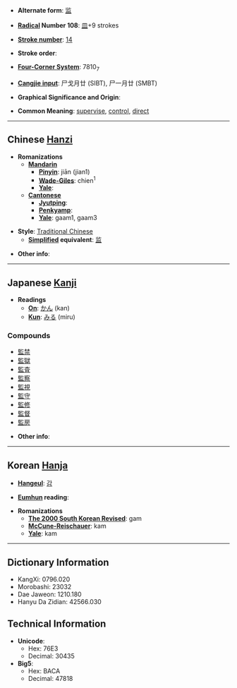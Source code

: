 * '''Alternate form''': [[监]]

* '''[[Wiktionary:Chinese radical index| Radical]] Number 108''': [[Wiktionary:Chinese radical index 皿|皿]]+9 strokes

* '''[[Wiktionary:Chinese total strokes index|Stroke number]]''': [[Wiktionary:Chinese total strokes index 14|14]]

* '''Stroke order''': 

* '''[[Wiktionary:Chinese four corner index|Four-Corner System]]''': 7810<sub>7</sub>

* '''[[Wiktionary:Chinese Cangjie index|Cangjie input]]''': 尸戈月廿 (SIBT), 尸一月廿 (SMBT)

* '''Graphical Significance and Origin''': 

* '''Common Meaning''': [[supervise]], [[control]], [[direct]]

----

== Chinese [[Hanzi]] ==

* '''Romanizations'''
** '''[[Mandarin]]'''
*** '''[[Pinyin]]''': jiān (jian1)
*** '''[[Wade-Giles]]''': chien<sup>1</sup>
*** '''[[Yale]]''': 
** '''[[Cantonese]]'''
*** '''[[Jyutping]]''':
*** '''[[Penkyamp]]''': 
*** '''[[Yale]]''': gaam1, gaam3

* '''Style''': [[Traditional Chinese]] 
** '''[[Simplified Chinese|Simplified]] equivalent''': [[监]]

* '''Other info''': 

----

== Japanese [[Kanji]] ==

* '''Readings'''
** '''[[On]]''': [[かん]] (kan)
** '''[[Kun]]''': [[みる]] (miru)

===Compounds===
*[[監禁]]
*[[監獄]]
*[[監査]]
*[[監察]]
*[[監視]]
*[[監守]]
*[[監修]]
*[[監督]]
*[[監房]]

* '''Other info''':  

----

== Korean [[Hanja]] ==

* '''[[Hangeul]]''': [[감]]

* '''[[Eumhun]] reading''': 

* '''Romanizations'''
** '''[[The 2000 South Korean Revised Romanization|The 2000 South Korean Revised]]''': gam
** '''[[McCune-Reischauer]]''': kam
** '''[[Yale]]''': kam

----

== Dictionary Information ==

* KangXi: 0796.020
* Morobashi: 23032
* Dae Jaweon: 1210.180
* Hanyu Da Zidian: 42566.030

== Technical Information ==

* '''Unicode''':
** Hex: 76E3
** Decimal: 30435
* '''Big5''':
** Hex: BACA
** Decimal: 47818